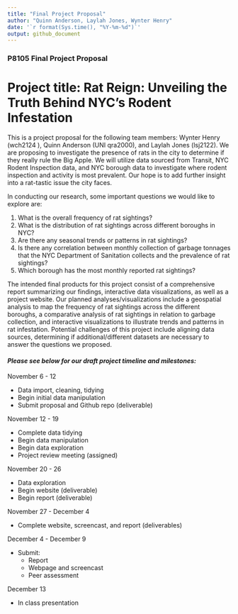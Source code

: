 ```yaml
---
title: "Final Project Proposal"
author: "Quinn Anderson, Laylah Jones, Wynter Henry"
date: '`r format(Sys.time(), "%Y-%m-%d")`'
output: github_document
---
```


### P8105 Final Project Proposal

Project title: Rat Reign: Unveiling the Truth Behind NYC's Rodent Infestation 
=======
This is a project proposal for the following team members: Wynter Henry (wch2124 ), Quinn Anderson (UNI qra2000), and Laylah Jones (lsj2122). We are proposing to investigate the presence of rats in the city to determine if they really rule the Big Apple. We will utilize data sourced from Transit, NYC Rodent Inspection data, and NYC borough data to investigate where rodent inspection and activity is most prevalent. Our hope is to add further insight into a rat-tastic issue the city faces. 

In conducting our research, some important questions we would like to explore are:

1. What is the overall frequency of rat sightings? 
2. What is the distribution of rat sightings across different boroughs in NYC?
3. Are there any seasonal trends or patterns in rat sightings?
4. Is there any correlation between monthly collection of garbage tonnages that the NYC Department of Sanitation collects and the prevalence of rat sightings?
5. Which borough has the most monthly reported rat sightings?

The intended final products for this project consist of a comprehensive report summarizing our findings, interactive data visualizations, as well as a project website. Our planned analyses/visualizations include a geospatial analysis to map the frequency of rat sightings across the different boroughs, a comparative analysis of rat sightings in relation to garbage collection, and interactive visualizations to illustrate trends and patterns in rat infestation.  Potential challenges of this project include aligning data sources, determining if additional/different datasets are necessary to answer the questions we proposed. 

#### *Please see below for our draft project timeline and milestones:*

November 6 - 12

* Data import, cleaning, tidying
* Begin initial data manipulation
* Submit proposal and Github repo (deliverable)

November 12 - 19

* Complete data tidying
* Begin data manipulation
* Begin data exploration
* Project review meeting (assigned)

November 20 - 26

* Data exploration
* Begin website (deliverable) 
* Begin report (deliverable)

November 27 - December 4

* Complete website, screencast, and report (deliverables)

December 4 - December 9

* Submit: 
  * Report
  * Webpage and screencast
  * Peer assessment 

December 13

* In class presentation